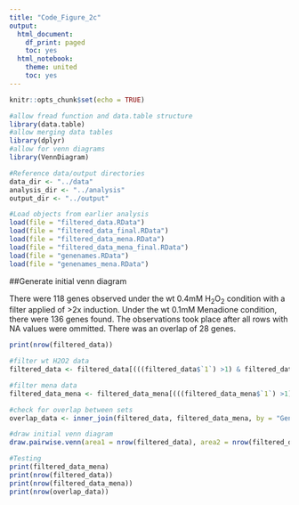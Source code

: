 ```yaml
---
title: "Code_Figure_2c"
output:
  html_document:
    df_print: paged
    toc: yes
  html_notebook:
    theme: united
    toc: yes
---
```


```r
knitr::opts_chunk$set(echo = TRUE)

#allow fread function and data.table structure
library(data.table)
#allow merging data tables
library(dplyr)
#allow for venn diagrams
library(VennDiagram)

#Reference data/output directories
data_dir <- "../data"
analysis_dir <- "../analysis"
output_dir <- "../output"

#Load objects from earlier analysis
load(file = "filtered_data.RData")
load(file = "filtered_data_final.RData")
load(file = "filtered_data_mena.RData")
load(file = "filtered_data_mena_final.RData")
load(file = "genenames.RData")
load(file = "genenames_mena.RData")

```

##Generate initial venn diagram

There were 118 genes observed under the wt 0.4mM H~2~O~2~ condition with a filter applied of >2x induction. Under the wt 0.1mM Menadione condition, there were 136 genes found. The observations took place after all rows with NA values were ommitted. There was an overlap of 28 genes.

```r
print(nrow(filtered_data))

#filter wt H2O2 data
filtered_data <- filtered_data[(((filtered_data$`1`) >1) & filtered_data$`1 CV` <1),]

#filter mena data
filtered_data_mena <- filtered_data_mena[(((filtered_data_mena$`1`) >1) & filtered_data_mena$`1 CV` <1),]

#check for overlap between sets
overlap_data <- inner_join(filtered_data, filtered_data_mena, by = "Genes")

#draw initial venn diagram
draw.pairwise.venn(area1 = nrow(filtered_data), area2 = nrow(filtered_data_mena), cross.area = nrow(overlap_data), category = c("0.4mM H2O2 wt", "0.1mM Menadione wt"), fill = "yellow")

#Testing
print(filtered_data_mena)
print(nrow(filtered_data))
print(nrow(filtered_data_mena))
print(nrow(overlap_data))


```
